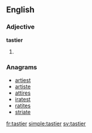 ==English==

===Adjective===
'''tastier'''

# {{comparative of|tasty}}

===Anagrams===
* [[artiest#English|artiest]]
* [[artiste#English|artiste]]
* [[attires#English|attires]]
* [[iratest#English|iratest]]
* [[ratites#English|ratites]]
* [[striate#English|striate]]

[[fr:tastier]]
[[simple:tastier]]
[[sv:tastier]]